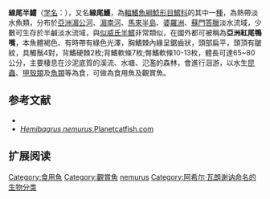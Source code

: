 {{Speciesbox
| name = 線尾半鱨
| image = 
| image_width = 250px
| image_caption = 
| status = LC
| status_system = IUCN3.1
| genus = Hemibagrus
| species = nemurus
| authority = [[Achille_Valenciennes|Valenciennes]], [[1840年|1840]]
| synonyms = *''Bagrus nemurus'',Valenciennes, 1840
*''Macrones nemurus'',Valenciennes, 1840
*''Mystus nemurus'',Valenciennes, 1840
}}
'''線尾半鱨'''（[[学名|学名]]：{{lang|la|''Hemibagrus nemurus''}}），又名'''線尾鱯'''，為[[輻鰭魚綱|輻鰭魚綱]][[鯰形目|鯰形目]][[鱨科|鱨科]]的其中一[[種|種]]，為熱帶淡水魚類，分布於[[亞洲|亞洲]][[湄公河|湄公河]]、[[湄南河|湄南河]]、[[馬來半島|馬來半島]]、[[婆羅洲|婆羅洲]]、[[蘇門答臘|蘇門答臘]]淡水流域，少數可生存於半鹹淡水流域，與[[似威氏半鱨|似威氏半鱨]]非常類似，在國外都可被稱為'''亞洲紅尾鴨嘴'''，本魚體褐色、有時帶有綠色光澤，胸鰭棘內緣呈鋸齒狀，頭部扁平，頭頂有皺紋，具觸鬚4對，背鰭硬棘2枚;背鰭軟條7枚;臀鰭軟條10-13枚，體長可達65~80公分，主要棲息在沙泥底質的溪流、水塘、氾濫的森林，會進行洄游，以水生[[昆蟲|昆蟲]]、[[甲殼類|甲殼類]]及[[魚類|魚類]]等為食，可做為食用魚及觀賞魚。

==参考文献==
*{{FishBase_species|genus=Hemibagrus|species=nemurus|year=2015|month=4}}
*[https://www.planetcatfish.com/common/species.php?species_id=801 ''Hemibagrus nemurus''.Planetcatfish.com]

== 扩展阅读 ==
{{refbegin}}
{{wikispecies-inline|Hemibagrus nemurus|線尾半鱨}}
{{refend}}

[[Category:食用魚|Category:食用魚]]
[[Category:觀賞魚|Category:觀賞魚]]
[[Category:半鱨屬|nemurus]]
[[Category:阿希尔·瓦朗谢讷命名的生物分类|Category:阿希尔·瓦朗谢讷命名的生物分类]]